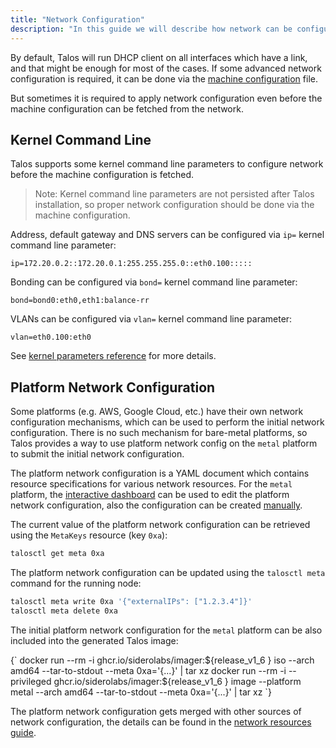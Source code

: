 ```yaml
---
title: "Network Configuration"
description: "In this guide we will describe how network can be configured on bare-metal platforms."
---
```



By default, Talos will run DHCP client on all interfaces which have a link, and that might be enough for most of the cases.
If some advanced network configuration is required, it can be done via the [machine configuration](../../reference/configuration/overview) file.

But sometimes it is required to apply network configuration even before the machine configuration can be fetched from the network.

## Kernel Command Line

Talos supports some kernel command line parameters to configure network before the machine configuration is fetched.

> Note: Kernel command line parameters are not persisted after Talos installation, so proper network configuration should be done via the machine configuration.

Address, default gateway and DNS servers can be configured via `ip=` kernel command line parameter:

```text
ip=172.20.0.2::172.20.0.1:255.255.255.0::eth0.100:::::
```

Bonding can be configured via `bond=` kernel command line parameter:

```text
bond=bond0:eth0,eth1:balance-rr
```

VLANs can be configured via `vlan=` kernel command line parameter:

```text
vlan=eth0.100:eth0
```

See [kernel parameters reference](../../reference/kernel) for more details.

## Platform Network Configuration

Some platforms (e.g. AWS, Google Cloud, etc.) have their own network configuration mechanisms, which can be used to perform the initial network configuration.
There is no such mechanism for bare-metal platforms, so Talos provides a way to use platform network config on the `metal` platform to submit the initial network configuration.

The platform network configuration is a YAML document which contains resource specifications for various network resources.
For the `metal` platform, the [interactive dashboard](../../deploy-and-manage-workloads/interactive-dashboard) can be used to edit the platform network configuration, also the configuration can be
created [manually](../../networking/metal-network-configuration).

The current value of the platform network configuration can be retrieved using the `MetaKeys` resource (key `0xa`):

```bash
talosctl get meta 0xa
```

The platform network configuration can be updated using the `talosctl meta` command for the running node:

```bash
talosctl meta write 0xa '{"externalIPs": ["1.2.3.4"]}'
talosctl meta delete 0xa
```

The initial platform network configuration for the `metal` platform can be also included into the generated Talos image:

<CodeBlock lang="sh">
{`
docker run --rm -i ghcr.io/siderolabs/imager:${release_v1_6 } iso --arch amd64 --tar-to-stdout --meta 0xa='{...}' | tar xz
docker run --rm -i --privileged ghcr.io/siderolabs/imager:${release_v1_6 } image --platform metal --arch amd64 --tar-to-stdout --meta 0xa='{...}' | tar xz
`}
</CodeBlock>

The platform network configuration gets merged with other sources of network configuration, the details can be found in the [network resources guide](../../learn-more/networking-resources#configuration-merging).

